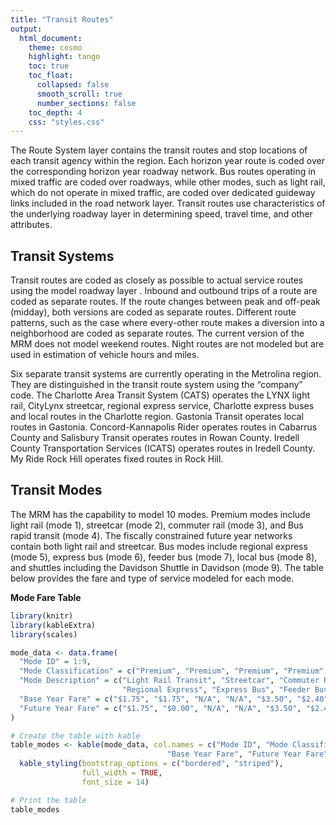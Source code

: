 ```yaml
---
title: "Transit Routes"
output:
  html_document:
    theme: cosmo
    highlight: tango
    toc: true
    toc_float:
      collapsed: false
      smooth_scroll: true
      number_sections: false
    toc_depth: 4
    css: "styles.css"
---
```


The Route System layer contains the transit routes and stop locations of each transit agency within the region. Each horizon year route is coded over the corresponding horizon year roadway network. Bus routes operating in mixed traffic are coded over roadways, while other modes, such as light rail, which do not operate in mixed traffic, are coded over dedicated guideway links included in the road network layer.  Transit routes use characteristics of the underlying roadway layer in determining speed, travel time, and other attributes.  

## Transit Systems
Transit routes are coded as closely as possible to actual service routes using the model roadway layer . Inbound and outbound trips of a route are coded as separate routes. If the route changes between peak and off-peak (midday), both versions are coded as separate routes. Different route patterns, such as the case where every-other route makes a diversion into a neighborhood are coded as separate routes. The current version of the MRM does not model weekend routes. Night routes are not modeled but are used in estimation of vehicle hours and miles. 

Six separate transit systems are currently operating in the Metrolina region. They are distinguished in the transit route system using the “company” code. The Charlotte Area Transit System (CATS) operates the LYNX light rail, CityLynx streetcar, regional express service, Charlotte express buses and local routes in the Charlotte region. Gastonia Transit operates local routes in Gastonia. Concord-Kannapolis Rider operates routes in Cabarrus County and Salisbury Transit operates routes in Rowan County. Iredell County Transportation Services (ICATS) operates routes in Iredell County.  My Ride Rock Hill operates fixed routes in Rock Hill. 

## Transit Modes 
The MRM has the capability to model 10 modes. Premium modes include light rail (mode 1), streetcar (mode 2), commuter rail (mode 3), and Bus rapid transit (mode 4). The fiscally constrained future year networks contain both light rail and streetcar.   Bus modes include regional express (mode 5), express bus (mode 6), feeder bus (mode 7), local bus (mode 8), and shuttles including the Davidson Shuttle in Davidson (mode 9). The table below provides the fare and type of service modeled for each mode. 

**Mode Fare Table** 
```r
library(knitr)
library(kableExtra)
library(scales)

mode_data <- data.frame(
  "Mode ID" = 1:9,
  "Mode Classification" = c("Premium", "Premium", "Premium", "Premium", "Bus", "Bus", "Bus", "Bus", "Bus"),
  "Mode Description" = c("Light Rail Transit", "Streetcar", "Commuter Rail", "Bus Rapid Transit", 
                         "Regional Express", "Express Bus", "Feeder Bus", "Local Bus", "Downtown Circulator"),
  "Base Year Fare" = c("$1.75", "$1.75", "N/A", "N/A", "$3.50", "$2.40", "N/A", "$1.75", "$0.00"),
  "Future Year Fare" = c("$1.75", "$0.00", "N/A", "N/A", "$3.50", "$2.40", "$0.50", "$1.75", "$0.00")
)

# Create the table with kable
table_modes <- kable(mode_data, col.names = c("Mode ID", "Mode Classification", "Mode Description", 
                                   "Base Year Fare", "Future Year Fare")) %>%
  kable_styling(bootstrap_options = c("bordered", "striped"),
                full_width = TRUE,
                font_size = 14)

# Print the table
table_modes
```